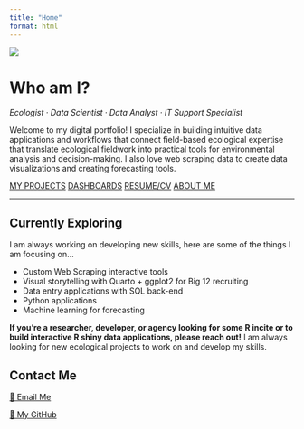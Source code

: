 ```yaml
---
title: "Home"
format: html
---
```


<img src="assets/tim_gc.jpg" class="intro-image"/>

# Who am I?

*Ecologist · Data Scientist · Data Analyst · IT Support Specialist*

Welcome to my digital portfolio! I specialize in building intuitive data applications and workflows that connect field-based ecological expertise that translate ecological fieldwork into practical tools for environmental analysis and decision-making. I also love web scraping data to create data visualizations and creating forecasting tools.

::: card-container
<a href="projects.qmd" class="card card-projects">MY PROJECTS</a> <a href="visualizations.qmd" class="card card-visualizations">DASHBOARDS</a> <a href="resume.qmd" class="card card-resume">RESUME/CV</a> <a href="about.qmd" class="card card-about">ABOUT ME</a>
:::

------------------------------------------------------------------------

::: explore-text
## Currently Exploring

I am always working on developing new skills, here are some of the things I am focusing on...

-   Custom Web Scraping interactive tools
-   Visual storytelling with Quarto + ggplot2 for Big 12 recruiting
-   Data entry applications with SQL back-end
-   Python applications
-   Machine learning for forecasting

**If you're a researcher, developer, or agency looking for some R incite or to build interactive R shiny data applications, please reach out!** I am always looking for new ecological projects to work on and develop my skills.
:::

## Contact Me

::: contact-container
<a href="mailto:tsgilbert@arizona.edu" class="contact email">📧 Email Me </a>

<a href="https://github.com/tgilbert14" class="contact git"> 🔗 My GitHub </a>
:::
<!-- 📧 [tsgilbert\@arizona.edu](mailto:tsgilbert@arizona.edu)\ -->
<!-- 🔗 [GitHub](https://github.com/tgilbert14) -->
